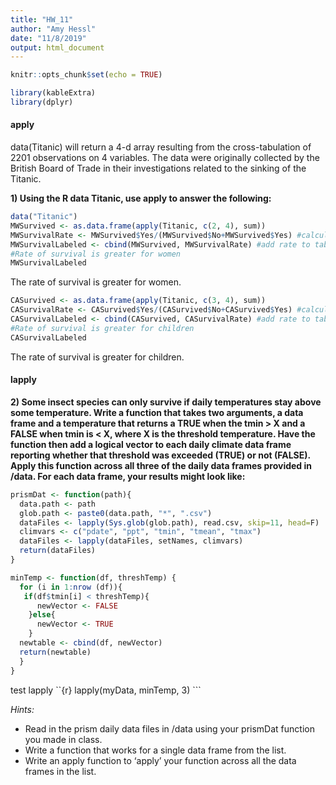 ```yaml
---
title: "HW_11"
author: "Amy Hessl"
date: "11/8/2019"
output: html_document
---
```


```r
knitr::opts_chunk$set(echo = TRUE)
```

```r
library(kableExtra)
library(dplyr)
```

#### apply
data(Titanic) will return a 4-d array resulting from the cross-tabulation of 2201 observations on 4 variables.  The data were originally collected by the British Board of Trade in their investigations related to the sinking of the Titanic.

**1) Using the R data Titanic, use apply to answer the following:**  
```r
data("Titanic")
MWSurvived <- as.data.frame(apply(Titanic, c(2, 4), sum))
MWSurvivalRate <- MWSurvived$Yes/(MWSurvived$No+MWSurvived$Yes) #calculate survival rate
MWSurvivalLabeled <- cbind(MWSurvived, MWSurvivalRate) #add rate to table
#Rate of survival is greater for women
MWSurvivalLabeled
```
The rate of survival is greater for women.

```r
CASurvived <- as.data.frame(apply(Titanic, c(3, 4), sum)) 
CASurvivalRate <- CASurvived$Yes/(CASurvived$No+CASurvived$Yes) #calculate survival rate
CASurvivalLabeled <- cbind(CASurvived, CASurvivalRate) #add rate to table
#Rate of survival is greater for children
CASurvivalLabeled
```
The rate of survival is greater for children.

#### lapply
**2) Some insect species can only survive if daily temperatures stay above some temperature.  Write a function that takes two arguments, a data frame and a temperature that returns a TRUE when the tmin > X and a FALSE when tmin is < X, where X is the threshold temperature.  Have the function then add a logical vector to each daily climate data frame reporting whether that threshold was exceeded (TRUE) or not (FALSE). Apply this function across all three of the daily data frames provided in /data. For each data frame, your results might look like:**

```r
prismDat <- function(path){
  data.path <- path
  glob.path <- paste0(data.path, "*", ".csv")  
  dataFiles <- lapply(Sys.glob(glob.path), read.csv, skip=11, head=F)
  climvars <- c("pdate", "ppt", "tmin", "tmean", "tmax")
  dataFiles <- lapply(dataFiles, setNames, climvars)
  return(dataFiles)
}
```

```r
minTemp <- function(df, threshTemp) {
  for (i in 1:nrow (df)){
   if(df$tmin[i] < threshTemp){
      newVector <- FALSE
    }else{
      newVector <- TRUE
    }
  newtable <- cbind(df, newVector)
  return(newtable)
  }
}
```

test lapply
``{r}
lapply(myData, minTemp, 3)
```


*Hints:*  

+ Read in the prism daily data files in /data using your prismDat function you made in class.    
+ Write a function that works for a single data frame from the list.  
+ Write an apply function to 'apply' your function across all the data frames in the list.  

